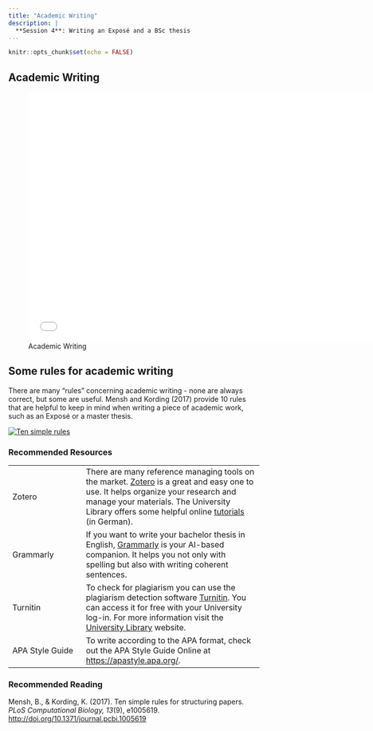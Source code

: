 ```yaml
---
title: "Academic Writing"
description: |
  **Session 4**: Writing an Exposé and a BSc thesis
---
```


```r
knitr::opts_chunk$set(echo = FALSE)
```

## Academic Writing 

![Academic Writing](slides/BachelorCDS_session4.pdf){width=700px height=500px}

## Some rules for academic writing 

There are many "rules" concerning academic writing - none are always correct, but some are useful. Mensh and Kording (2017) provide 10 rules that are helpful to keep in mind when writing a piece of academic work, such as an Exposé or a master thesis. 

[![Ten simple rules](resources/ten_rules.png)](https://github.com/matarui/cds_bsc_HS21/raw/main/docs/literature/Mensh_2017_PLoS_Comput_Biol.pdf)

### Recommended Resources

::: l-body
| |       
|-----------------------------|--------------------------------------------------------------------|
| Zotero | There are many reference managing tools on the market. [Zotero](https://www.zotero.org) is a great and easy one to use. It helps organize your research and manage your materials. The University Library offers some helpful online [tutorials](https://ub.unibas.ch/de/tutorials/) (in German). | 
| Grammarly | If you want to write your bachelor thesis in English, [Grammarly](https://www.grammarly.com) is your AI-based companion. It helps you not only with spelling but also with writing coherent sentences. 
| Turnitin |To check for plagiarism you can use the plagiarism detection software [Turnitin](https://www.turnitin.com). You can access it for free with your University log-in. For more information visit the [University Library](https://ub.unibas.ch/en/plagiarism/) website. 
|APA Style Guide|To write according to the APA format, check out the APA Style Guide Online at [https://apastyle.apa.org/](https://apastyle.apa.org/). |

:::

### Recommended Reading

Mensh, B., & Kording, K. (2017). Ten simple rules for structuring papers. *PLoS Computational Biology, 13*(9), e1005619. [http://doi.org/10.1371/journal.pcbi.1005619](http://doi.org/10.1371/journal.pcbi.1005619)
